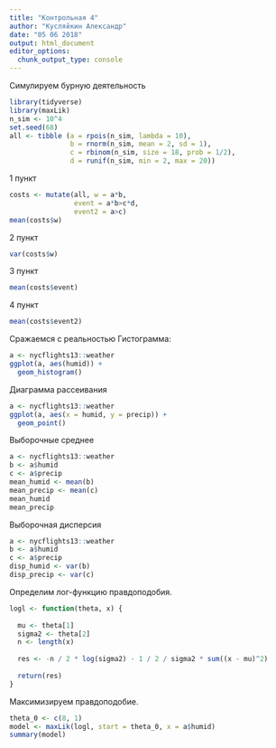 ```yaml
---
title: "Контрольная 4"
author: "Кусляйкин Александр"
date: "05 06 2018"
output: html_document
editor_options: 
  chunk_output_type: console
---
```

Симулируем бурную деятельность
```r
library(tidyverse)
library(maxLik)
n_sim <- 10^4
set.seed(68)
all <- tibble (a = rpois(n_sim, lambda = 10),
               b = rnorm(n_sim, mean = 2, sd = 1),
               c = rbinom(n_sim, size = 18, prob = 1/2),
               d = runif(n_sim, min = 2, max = 20))
```
1 пункт
```r
costs <- mutate(all, w = a*b,
                event = a*b>c*d,
                event2 = a>c)
mean(costs$w)
```
2 пункт
```r
var(costs$w)
```
3 пункт
```r
mean(costs$event)
```
4 пункт
```r
mean(costs$event2)
```
Сражаемся с реальностью
Гистограмма:
```r
a <- nycflights13::weather
ggplot(a, aes(humid)) +
  geom_histogram()
```
Диаграмма рассеивания
```r
a <- nycflights13::weather
ggplot(a, aes(x = humid, y = precip)) +
  geom_point()
```
Выборочные среднее
```r
a <- nycflights13::weather
b <- a$humid
c <- a$precip
mean_humid <- mean(b)
mean_precip <- mean(c)
mean_humid
mean_precip
```
Выборочная дисперсия
```r
a <- nycflights13::weather
b <- a$humid
c <- a$precip
disp_humid <- var(b)
disp_precip <- var(c)
```
Определим лог-функцию правдоподобия.
```r
logl <- function(theta, x) {
  
  mu <- theta[1]
  sigma2 <- theta[2]
  n <- length(x)
  
  res <- -n / 2 * log(sigma2) - 1 / 2 / sigma2 * sum((x - mu)^2)
  
  return(res)
}
```
Максимизируем правдоподобие.

```r
theta_0 <- c(8, 1)
model <- maxLik(logl, start = theta_0, x = a$humid)
summary(model)
```